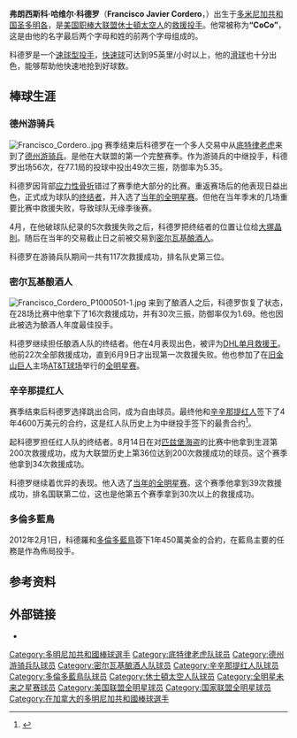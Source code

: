 {{Infobox MLB player
| name        = 弗朗西斯科·科德罗<br />Francisco Cordero
| image       = 72 Francisco Cordero.jpg
| width       = 300
| caption     = 
| team        = 休士頓太空人
| number      = 37
| position    = 中继投手
| birthdate   = {{birth date and age|1975|5|11}}
| birthplace  = [[圣多明各|圣多明各]], [[多米尼加共和国|多米尼加共和国]]
| bats        = 右
| throws      = 右
| debutdate   = 8月2日
| debutyear   = 1999年
| debutteam   = 底特律老虎
| statyear    = 2011年
| stat1label  = [[胜投|胜败]]
| stat1value  = 44－45
| stat2label  = [[防御率|防御率]]
| stat2value  = 3.17
| stat3label  = [[三振|三振]]
| stat3value  = 664
| stat4label  = [[救援成功|救援成功]]
| stat4value  = 327
| teams       = <nowiki></nowiki>
*[[底特律老虎|底特律老虎]] （{{MLBy|1999年}}）
*[[德州游骑兵|德州游骑兵]] （{{MLBy|2000年}}－{{MLBy|2006年}}）
*[[密尔瓦基酿酒人|密尔瓦基酿酒人]] （{{MLBy|2006年}}－{{MLBy|2007年}}）
*[[辛辛那提红人|辛辛那提红人]] （{{MLBy|2008年}}－{{MLBy|2011年}}）
*[[多倫多藍鳥|多倫多藍鳥]] （{{MLBy|2012年}}）
*[[休士頓太空人|休士頓太空人]] （{{MLBy|2012年}}－）
| highlights      = <nowiki></nowiki>
* 3次入选[[美国职棒大联盟全明星赛|全明星赛]] （[[2004年美国职棒大联盟全明星赛|2004年]]，[[2007年美国职棒大联盟全明星赛|2007年]]，[[2009年美国职棒大联盟全明星赛|2009年]]）
}}

'''弗朗西斯科·哈维尔·科德罗'''（'''Francisco Javier Cordero'''，{{bd|1975年|5月11日|||Cordero, Francisco}}）出生于[[多米尼加共和国|多米尼加共和国]][[圣多明各|圣多明各]]，是[[美国职棒大联盟|美国职棒大联盟]][[休士頓太空人|休士頓太空人]]的[[救援投手|救援投手]]。他常被称为'''“CoCo”'''，这是由他的名字最后两个字母和姓的前两个字母组成的。

科德罗是一个[[速球型投手|速球型投手]]，[[快速球|快速球]]可达到95英里/小时以上，他的[[滑球|滑球]]也十分出色，能够帮助他快速地抢到好球数。

== 棒球生涯 ==
=== 德州游骑兵 ===
[[Image:Francisco_Cordero..jpg|thumb]]
{{MLBy|1999年}}赛季结束后科德罗在一个多人交易中从[[底特律老虎|底特律老虎]]来到了[[德州游骑兵|德州游骑兵]]。{{MLBy|2000年}}是他在大联盟的第一个完整赛季。作为游骑兵的中继投手，科德罗出场56次，在77.1局的投球中投出49次三振，防御率为5.35。

{{MLBy|2001年}}科德罗因背部[[应力性骨折|应力性骨折]]错过了赛季绝大部分的比赛。重返赛场后的他表现日益出色，{{MLBy|2004年}}正式成为球队的[[终结者_(棒球)|终结者]]，并入选了[[2004年美国职棒大联盟全明星赛|当年的全明星赛]]。但他在当年季末的几场重要比赛中救援失败，导致球队无缘季後赛。

{{MLBy|2006年}}4月，在他破球队纪录的5次救援失败之后，科德罗把终结者的位置让位给[[大塚晶則|大塚晶則]]。随后在当年的交易截止日之前被交易到[[密尔瓦基酿酒人|密尔瓦基酿酒人]]。

科德罗在游骑兵队期间一共有117次救援成功，排名队史第三位。

=== 密尔瓦基酿酒人 ===
[[Image:Francisco_Cordero_P1000501-1.jpg|thumb]]
来到了酿酒人之后，科德罗恢复了状态，在28场比赛中他拿下了16次救援成功，并有30次三振，防御率仅为1.69。他也因此被选为酿酒人年度最佳投手。

{{MLBy|2007年}}科德罗继续担任酿酒人队的终结者。他在4月表现出色，被评为[[DHL年度救援王奖|DHL单月救援王]]。他前22次全部救援成功，直到6月9日才出现第一次救援失败。他也参加了在[[旧金山巨人|旧金山巨人]]主场[[AT&T球场|AT&T球场]]举行的[[2007年美国职棒大联盟全明星赛|全明星赛]]。

=== 辛辛那提红人 ===
{{MLBy|2007年}}赛季结束后科德罗选择跳出合同，成为自由球员。最终他和[[辛辛那提红人|辛辛那提红人]]签下了4年4600万美元的合约，这是红人队历史上为中继投手签下的最贵合约<ref>{{cite web | url = http://sports.espn.go.com/mlb/news/story?id=3132037 | title = Reds finalize four-year deal with Cordero | publisher = [[ESPN|ESPN]] | work = [[美联社|美联社]] | date = 2007-11-28 | accessdate = 2009-11-18 | archive-date = 2007-12-01 | archive-url = https://web.archive.org/web/20071201145046/http://sports.espn.go.com/mlb/news/story?id=3132037 | dead-url = no }}</ref>。

{{MLBy|2008年}}起科德罗担任红人队的终结者。8月14日在对[[匹兹堡海盗|匹兹堡海盗]]的比赛中他拿到生涯第200次救援成功，成为大联盟历史上第36位达到200次救援成功的球员。这个赛季他拿到34次救援成功。

{{MLBy|2009年}}科德罗继续着优异的表现。他入选了[[2009年美国职棒大联盟全明星赛|当年的全明星赛]]。这个赛季他拿到39次救援成功，排名国联第二位，这也是他第五个赛季拿到30次以上的救援成功。

=== 多倫多藍鳥 ===
2012年2月1日，科德羅和[[多倫多藍鳥|多倫多藍鳥]]簽下1年450萬美金的合約，在藍鳥主要的任務是作為佈局投手。

== 参考资料 ==
{{reflist}}

== 外部链接 ==
{{commonscat|Francisco Cordero}}
* {{baseballstats|mlb=150188 |espn=4139 |br=c/cordefr01 |fangraphs=1243 |cube=C/francisco-cordero}}

{{DEFAULTSORT:Cordero, Francisco}}
[[Category:多明尼加共和國棒球選手|Category:多明尼加共和國棒球選手]]
[[Category:底特律老虎队球员|Category:底特律老虎队球员]]
[[Category:德州游骑兵队球员|Category:德州游骑兵队球员]]
[[Category:密尔瓦基酿酒人队球员|Category:密尔瓦基酿酒人队球员]]
[[Category:辛辛那提红人队球员|Category:辛辛那提红人队球员]]
[[Category:多倫多藍鳥队球员|Category:多倫多藍鳥队球员]]
[[Category:休士頓太空人队球员|Category:休士頓太空人队球员]]
[[Category:全明星未来之星赛球员|Category:全明星未来之星赛球员]]
[[Category:美国联盟全明星球员|Category:美国联盟全明星球员]]
[[Category:国家联盟全明星球员|Category:国家联盟全明星球员]]
[[Category:在加拿大的多明尼加共和國棒球選手|Category:在加拿大的多明尼加共和國棒球選手]]